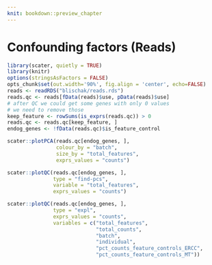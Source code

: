 ```yaml
---
knit: bookdown::preview_chapter
---
```


# Confounding factors (Reads)

```r
library(scater, quietly = TRUE)
library(knitr)
options(stringsAsFactors = FALSE)
opts_chunk$set(out.width='90%', fig.align = 'center', echo=FALSE)
reads <- readRDS("blischak/reads.rds")
reads.qc <- reads[fData(reads)$use, pData(reads)$use]
# after QC we could get some genes with only 0 values
# we need to remove those
keep_feature <- rowSums(is_exprs(reads.qc)) > 0
reads.qc <- reads.qc[keep_feature, ]
endog_genes <- !fData(reads.qc)$is_feature_control
```

```r
scater::plotPCA(reads.qc[endog_genes, ],
                colour_by = "batch",
                size_by = "total_features",
                exprs_values = "counts")
```

```r
scater::plotQC(reads.qc[endog_genes, ],
               type = "find-pcs",
               variable = "total_features",
               exprs_values = "counts")
```

```r
scater::plotQC(reads.qc[endog_genes, ],
               type = "expl",
               exprs_values = "counts",
               variables = c("total_features",
                             "total_counts",
                             "batch",
                             "individual",
                             "pct_counts_feature_controls_ERCC",
                             "pct_counts_feature_controls_MT"))
```
